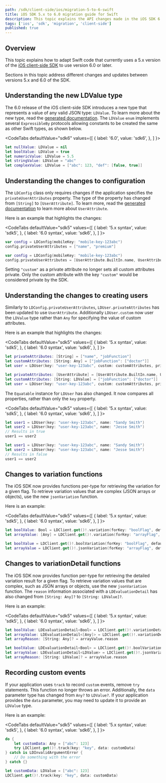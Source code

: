 ```yaml
---
path: /sdk/client-side/ios/migration-5-to-6-swift
title: iOS SDK 5.x to 6.0 migration guide for Swift
description: This topic explains the API changes made in the iOS SDK 6 release and how to migrate to that version.
tags: ['ios', 'sdk', 'migration', 'client-side']
published: true
---
```


## Overview

This topic explains how to adapt Swift code that currently uses a 5.x version of the [iOS client-side SDK](/sdk/client-side/ios) to use version 6.0 or later.

Sections in this topic address different changes and updates between versions 5.x and 6.0 of the SDK.

## Understanding the new LDValue type

The 6.0 release of the iOS client-side SDK introduces a new type that represents a value of any valid JSON type: `LDValue`. To learn more about the new type, read the  [generated documentation](https://launchdarkly.github.io/ios-client-sdk/Enums/LDValue.html). The `LDValue` `enum` implements several `ExpressibleBy` protocols allowing constants to be created the same as other Swift types, as shown below.

<CodeTabs
  defaultValue="sdk6"
  values={[
    { label: '6.0', value: 'sdk6', },
  ]
}>
<CodeTabItem value="sdk6">

```swift
let nullValue: LDValue = nil
let boolValue: LDValue = true
let numericValue: LDValue = 5.5
let stringValue: LDValue = "abc"
let complexValue: LDValue = ["abc": 123, "def": [false, true]]
```

</CodeTabItem>
</CodeTabs>

## Understanding the changes to configuration

The `LDConfig` class only requires changes if the application specifies the `privateUserAttributes` property. The type of the property has changed from `[String]` to `[UserAttribute]`. To learn more, read the [generated documentation](https://launchdarkly.github.io/ios-client-sdk/Classes/UserAttribute.html) to learn more about `UserAttribute`.

Here is an example that highlights the changes:

<CodeTabs
  defaultValue="sdk5"
  values={[
    { label: '5.x syntax', value: 'sdk5', },
    { label: '6.0 syntax', value: 'sdk6', },
  ]
}>
<CodeTabItem value="sdk5">

```swift
var config = LDConfig(mobileKey: "mobile-key-123abc")
config.privateUserAttributes = ["name", "premium"]
```

</CodeTabItem>
<CodeTabItem value="sdk6">

```swift
var config = LDConfig(mobileKey: "mobile-key-123abc")
config.privateUserAttributes = [UserAttribute.BuiltIn.name, UserAttribute.forName("premium")]
```

</CodeTabItem>
</CodeTabs>

Setting `"custom"` as a private attribute no longer sets all custom attributes private. Only the custom attribute with the key `"custom"` would be considered private by the SDK.

## Understanding the changes to creating users

Similarly to `LDConfig.privateUserAttributes`, `LDUser.privateAttributes` has been updated to use `UserAttribute`. Additionally `LDUser.custom` now user the `LDValue` type rather than `Any` for specifying the value of custom attributes.

Here is an example that highlights the changes:

<CodeTabs
  defaultValue="sdk5"
  values={[
    { label: '5.x syntax', value: 'sdk5', },
    { label: '6.0 syntax', value: 'sdk6', },
  ]
}>
<CodeTabItem value="sdk5">

```swift
let privateAttributes: [String] = ["name", "jobFunction"]
let customAttributes: [String: Any] = ["jobFunction": ["doctor"]]
let user = LDUser(key: "user-key-123abc", custom: customAttributes, privateAttributes: privateAttributes)
```

</CodeTabItem>
<CodeTabItem value="sdk6">

```swift
let privateAttributes: [UserAttribute] = [UserAttribute.BuiltIn.name, UserAttribute.forName("jobFunction")]
let customAttributes: [String: LDValue] = ["jobFunction": ["doctor"]]
let user = LDUser(key: "user-key-123abc", custom: customAttributes, privateAttributes: privateAttributes)
```

</CodeTabItem>
</CodeTabs>

The `Equatable` instance for `LDUser` has also changed. It now compares all properties, rather than only the `key` property.

<CodeTabs
  defaultValue="sdk5"
  values={[
    { label: '5.x syntax', value: 'sdk5', },
    { label: '6.0 syntax', value: 'sdk6', },
  ]
}>
<CodeTabItem value="sdk5">

```swift
let user1 = LDUser(key: "user-key-123abc", name: "Sandy Smith")
let user2 = LDUser(key: "user-key-123abc", name: "Jesse Smith")
// Results in true
user1 == user2
```

</CodeTabItem>
<CodeTabItem value="sdk6">

```swift
let user1 = LDUser(key: "user-key-123abc", name: "Sandy Smith")
let user2 = LDUser(key: "user-key-123abc", name: "Jesse Smith")
// Results in false
user1 == user2
```

</CodeTabItem>
</CodeTabs>

## Changes to variation functions

The iOS SDK now provides functions per-type for retrieving the variation for a given flag. To retrieve variation values that are complex (JSON arrays or objects), use the new `jsonVariation` function.

Here is an example:

<CodeTabs
  defaultValue="sdk5"
  values={[
    { label: '5.x syntax', value: 'sdk5', },
    { label: '6.0 syntax', value: 'sdk6', },
  ]
}>
<CodeTabItem value="sdk5">

```swift
let boolValue: Bool = LDClient.get()!.variation(forKey: "boolFlag", defaultValue: false)
let arrayValue: [Any] = LDClient.get()!.variation(forKey: "arrayFlag", defaultValue: ["abc", "def"] as [Any])
```

</CodeTabItem>
<CodeTabItem value="sdk6">

```swift
let boolValue = LDClient.get()!.boolVariation(forKey: "boolFlag", defaultValue: false)
let arrayValue = LDClient.get()!.jsonVariation(forKey: "arrayFlag", defaultValue: ["abc", "def"])
```

</CodeTabItem>
</CodeTabs>

## Changes to variationDetail functions

The iOS SDK now provides function per-type for retrieving the detailed variation result for a given flag. To retrieve variation values that are complex, such as JSON arrays or objects, use the new `jsonVariation` function. The `reason` information associated with a `LDEvaluationDetail` has also changed from `[String: Any]?` to `[String: LDValue]?`.

Here is an example:

<CodeTabs
  defaultValue="sdk5"
  values={[
    { label: '5.x syntax', value: 'sdk5', },
    { label: '6.0 syntax', value: 'sdk6', },
  ]
}>
<CodeTabItem value="sdk5">

```swift
let boolValue: LDEvaluationDetail<Bool> = LDClient.get()!.variationDetail(forKey: "boolFlag", defaultValue: false)
let arrayValue: LDEvaluationDetail<[Any]> = LDClient.get()!.variationDetail(forKey: "arrayFlag", defaultValue: ["abc", "def"] as [Any])
let arrayReason: [String: Any]? = arrayValue.reason
```

</CodeTabItem>
<CodeTabItem value="sdk6">

```swift
let boolValue: LDEvaluationDetail<Bool> = LDClient.get()!.boolVariationDetail(forKey: "boolFlag", defaultValue: false)
let arrayValue: LDEvaluationDetail<LDValue> = LDClient.get()!.jsonVariationDetail(forKey: "arrayFlag", defaultValue: ["abc", "def"])
let arrayReason: [String: LDValue]? = arrayValue.reason
```

</CodeTabItem>
</CodeTabs>

## Recording custom events

If your application uses `track` to record `custom` events, remove `try` statements. This function no longer throws an error. Additionally, the `data` parameter type has changed from `Any?` to `LDValue?`. If your application provides the `data` parameter, you may need to update it to provide an `LDValue` type.

Here is an example:

<CodeTabs
  defaultValue="sdk5"
  values={[
    { label: '5.x syntax', value: 'sdk5', },
    { label: '6.0 syntax', value: 'sdk6', },
  ]
}>
<CodeTabItem value="sdk5">

```swift
do {
    let customData: Any = ["abc": 123]
    try LDClient.get()!.track(key: "key", data: customData)
} catch is LDInvalidArgumentError {
    // Do something with the error
} catch {}
```

</CodeTabItem>
<CodeTabItem value="sdk6">

```swift
let customData: LDValue = ["abc": 123]
LDClient.get()!.track(key: "key", data: customData)
```

</CodeTabItem>
</CodeTabs>
